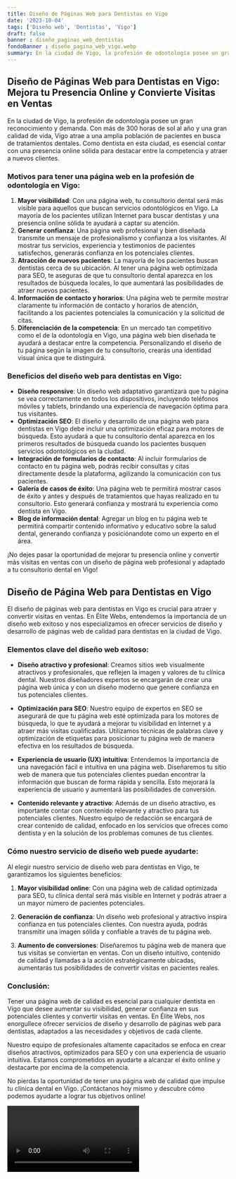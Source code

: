 ```yaml
---
title: Diseño de Páginas Web para Dentistas en Vigo
date: '2023-10-04'
tags: ['Diseño web', 'Dentistas', 'Vigo']
draft: false
banner : diseño_paginas_web_dentistas
fondoBanner : diseño_pagina_web_vigo.webp
summary: En la ciudad de Vigo, la profesión de odontología posee un gran reconocimiento y demanda. Con más de 300 horas de sol al año y una gran calidad de vida, Vigo atrae a una amplia población de pacientes en busca de tratamientos dentales. Como dentista en esta ciudad, es esencial contar con una presencia online sólida para destacar entre la competencia y atraer a nuevos clientes.
---
```


## Diseño de Páginas Web para Dentistas en Vigo: Mejora tu Presencia Online y Convierte Visitas en Ventas

En la ciudad de Vigo, la profesión de odontología posee un gran reconocimiento y demanda. Con más de 300 horas de sol al año y una gran calidad de vida, Vigo atrae a una amplia población de pacientes en busca de tratamientos dentales. Como dentista en esta ciudad, es esencial contar con una presencia online sólida para destacar entre la competencia y atraer a nuevos clientes.

### Motivos para tener una página web en la profesión de odontología en Vigo:

1. **Mayor visibilidad**: Con una página web, tu consultorio dental será más visible para aquellos que buscan servicios odontológicos en Vigo. La mayoría de los pacientes utilizan Internet para buscar dentistas y una presencia online sólida te ayudará a captar su atención.
2. **Generar confianza**: Una página web profesional y bien diseñada transmite un mensaje de profesionalismo y confianza a los visitantes. Al mostrar tus servicios, experiencia y testimonios de pacientes satisfechos, generarás confianza en los potenciales clientes.
3. **Atracción de nuevos pacientes**: La mayoría de los pacientes buscan dentistas cerca de su ubicación. Al tener una página web optimizada para SEO, te aseguras de que tu consultorio dental aparezca en los resultados de búsqueda locales, lo que aumentará las posibilidades de atraer nuevos pacientes.
4. **Información de contacto y horarios**: Una página web te permite mostrar claramente tu información de contacto y horarios de atención, facilitando a los pacientes potenciales la comunicación y la solicitud de citas.
5. **Diferenciación de la competencia**: En un mercado tan competitivo como el de la odontología en Vigo, una página web bien diseñada te ayudará a destacar entre la competencia. Personalizando el diseño de tu página según la imagen de tu consultorio, crearás una identidad visual única que te distinguirá.

### Beneficios del diseño web para dentistas en Vigo:

- **Diseño responsive**: Un diseño web adaptativo garantizará que tu página se vea correctamente en todos los dispositivos, incluyendo teléfonos móviles y tablets, brindando una experiencia de navegación óptima para tus visitantes.
- **Optimización SEO**: El diseño y desarrollo de una página web para dentistas en Vigo debe incluir una optimización eficaz para motores de búsqueda. Esto ayudará a que tu consultorio dental aparezca en los primeros resultados de búsqueda cuando los pacientes busquen servicios odontológicos en la ciudad.
- **Integración de formularios de contacto**: Al incluir formularios de contacto en tu página web, podrás recibir consultas y citas directamente desde la plataforma, agilizando la comunicación con tus pacientes.
- **Galería de casos de éxito**: Una página web te permitirá mostrar casos de éxito y antes y después de tratamientos que hayas realizado en tu consultorio. Esto generará confianza y mostrará tu experiencia como dentista en Vigo.
- **Blog de información dental**: Agregar un blog en tu página web te permitirá compartir contenido informativo y educativo sobre la salud dental, generando confianza y posiciónandote como un experto en el área.

¡No dejes pasar la oportunidad de mejorar tu presencia online y convertir más visitas en ventas con un diseño de página web profesional y adaptado a tu consultorio dental en Vigo!

<GifSeo />

<Cta />

## Diseño de Página Web para Dentistas en Vigo

El diseño de páginas web para dentistas en Vigo es crucial para atraer y convertir visitas en ventas. En Élite Webs, entendemos la importancia de un diseño web exitoso y nos especializamos en ofrecer servicios de diseño y desarrollo de páginas web de calidad para dentistas en la ciudad de Vigo.

### Elementos clave del diseño web exitoso:

- **Diseño atractivo y profesional**: Creamos sitios web visualmente atractivos y profesionales, que reflejen la imagen y valores de tu clínica dental. Nuestros diseñadores expertos se encargarán de crear una página web única y con un diseño moderno que genere confianza en tus potenciales clientes.

- **Optimización para SEO**: Nuestro equipo de expertos en SEO se asegurará de que tu página web esté optimizada para los motores de búsqueda, lo que te ayudará a mejorar tu visibilidad en Internet y a atraer más visitas cualificadas. Utilizamos técnicas de palabras clave y optimización de etiquetas para posicionar tu página web de manera efectiva en los resultados de búsqueda.

- **Experiencia de usuario (UX) intuitiva**: Entendemos la importancia de una navegación fácil e intuitiva en una página web. Diseñaremos tu sitio web de manera que tus potenciales clientes puedan encontrar la información que buscan de forma rápida y sencilla. Esto mejorará la experiencia de usuario y aumentará las posibilidades de conversión.

- **Contenido relevante y atractivo**: Además de un diseño atractivo, es importante contar con contenido relevante y atractivo para tus potenciales clientes. Nuestro equipo de redacción se encargará de crear contenido de calidad, enfocado en los servicios que ofreces como dentista y en la solución de los problemas comunes de tus clientes.

### Cómo nuestro servicio de diseño web puede ayudarte:

Al elegir nuestro servicio de diseño web para dentistas en Vigo, te garantizamos los siguientes beneficios:

1. **Mayor visibilidad online**: Con una página web de calidad optimizada para SEO, tu clínica dental será más visible en Internet y podrás atraer a un mayor número de pacientes potenciales.

2. **Generación de confianza**: Un diseño web profesional y atractivo inspira confianza en tus potenciales clientes. Con nuestra ayuda, podrás transmitir una imagen sólida y confiable a través de tu página web.

3. **Aumento de conversiones**: Diseñaremos tu página web de manera que tus visitas se conviertan en ventas. Con un diseño intuitivo, contenido de calidad y llamadas a la acción estratégicamente ubicadas, aumentarás tus posibilidades de convertir visitas en pacientes reales.

### Conclusión:

Tener una página web de calidad es esencial para cualquier dentista en Vigo que desee aumentar su visibilidad, generar confianza en sus potenciales clientes y convertir visitas en ventas. En Élite Webs, nos enorgullece ofrecer servicios de diseño y desarrollo de páginas web para dentistas, adaptados a las necesidades y objetivos de cada cliente.

Nuestro equipo de profesionales altamente capacitados se enfoca en crear diseños atractivos, optimizados para SEO y con una experiencia de usuario intuitiva. Estamos comprometidos en ayudarte a alcanzar el éxito online y destacarte por encima de la competencia.

No pierdas la oportunidad de tener una página web de calidad que impulse tu clínica dental en Vigo. ¡Contáctanos hoy mismo y descubre cómo podemos ayudarte a lograr tus objetivos online!

<Video />

<CtaBot job='Dentistas' city='Vigo'/>

<Gmaps query='Vigo+españa+maps' />